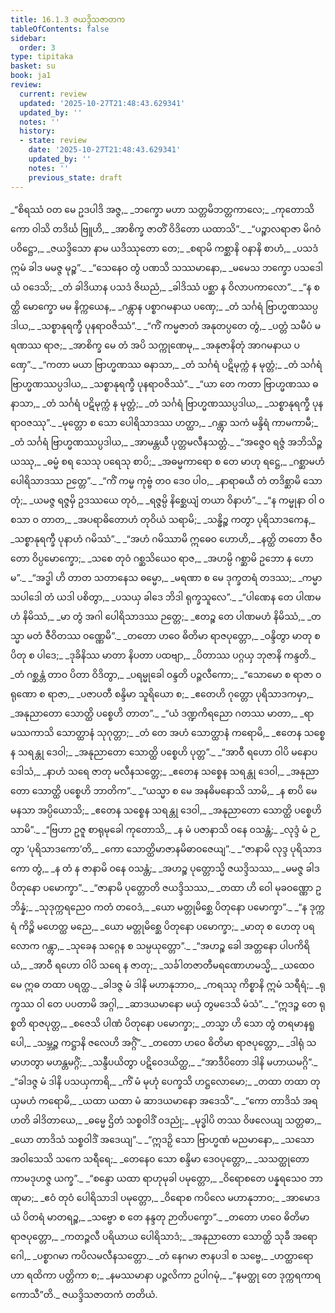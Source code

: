 ```yaml
---
title: 16.1.3 ဇယဒ္ဒိသဇာတက
tableOfContents: false
sidebar:
  order: 3
type: tipitaka
basket: su
book: ja1
review:
  current: review
  updated: '2025-10-27T21:48:43.629341'
  updated_by: ''
  notes: ''
  history:
  - state: review
    date: '2025-10-27T21:48:43.629341'
    updated_by: ''
    notes: ''
    previous_state: draft
---
```



<ReviewStatus review={frontmatter.review} showDetails={true} />

<HypothesisAnnotation frontmatter={frontmatter} />

<DynamicBreadcrumb />

<Division number="64" book="ja1" e="ch" v="22" p="365">

<Paragraph number="3321" type="verses" book="ja1">
_“စိရဿံ ဝတ မေ ဥဒပါဒိ အဇ္ဇ,_  
_ဘက္ခော မဟာ သတ္တမိဘတ္တကာလေ;_  
_ကုတောသိ ကော ဝါသိ တဒိင်္ဃ ဗြူဟိ,_  
_အာစိက္ခ ဇာတိံ ဝိဒိတော ယထာသိ”._  

</Paragraph>

</Division>
<Division number="65" book="ja1" e="ch" v="22" p="365">

<Paragraph number="3322" type="verses" book="ja1">
_“ပဉ္စာလရာဇာ မိဂဝံ ပဝိဋ္ဌော,_  
_ဇယဒ္ဒိသော နာမ ယဒိဿုတော တေ;_  
_စရာမိ ကစ္ဆာနိ ဝနာနိ စာဟံ,_  
_ပသဒံ ဣမံ ခါဒ မမဇ္ဇ မုဉ္စ”._  

</Paragraph>

</Division>
<Division number="66" book="ja1" e="ch" v="22" p="366">

<Paragraph number="3323" type="verses" book="ja1">
_“သေနေဝ တွံ ပဏသိ သဿမာနော,_  
_မမေသ ဘက္ခော ပသဒေါ ယံ ဝဒေသိ;_  
_တံ ခါဒိယာန ပသဒံ ဇိဃညံ,_  
_ခါဒိဿံ ပစ္ဆာ န ဝိလာပကာလော”._  

</Paragraph>

</Division>
<Division number="67" book="ja1" e="ch" v="22" p="366">

<Paragraph number="3324" type="verses" book="ja1">
_“န စတ္ထိ မောက္ခော မမ နိက္ကယေန,_  
_ဂန္တွာန ပစ္စာဂမနာယ ပဏှေ;_  
_တံ သင်္ဂရံ ဗြာဟ္မဏဿပ္ပဒါယ,_  
_သစ္စာနုရက္ခီ ပုနရာဝဇိဿံ”._  

</Paragraph>

</Division>
<Division number="68" book="ja1" e="ch" v="22" p="366">

<Paragraph number="3325" type="verses" book="ja1">
_“ကိံ ကမ္မဇာတံ အနုတပ္ပတေ တွံ,_  
_ပတ္တံ သမီပံ မရဏဿ ရာဇ;_  
_အာစိက္ခ မေ တံ အပိ သက္ကုဏေမု,_  
_အနုဇာနိတုံ အာဂမနာယ ပဏှေ”._  

</Paragraph>

</Division>
<Division number="69" book="ja1" e="ch" v="22" p="366">

<Paragraph number="3326" type="verses" book="ja1">
_“ကတာ မယာ ဗြာဟ္မဏဿ ဓနာသာ,_  
_တံ သင်္ဂရံ ပဋိမုက္ကံ န မုတ္တံ;_  
_တံ သင်္ဂရံ ဗြာဟ္မဏဿပ္ပဒါယ,_  
_သစ္စာနုရက္ခီ ပုနရာဝဇိဿံ”._  

</Paragraph>

</Division>
<Division number="70" book="ja1" e="ch" v="22" p="366">

<Paragraph number="3327" type="verses" book="ja1">
_“ယာ တေ ကတာ ဗြာဟ္မဏဿ ဓနာသာ,_  
_တံ သင်္ဂရံ ပဋိမုက္ကံ န မုတ္တံ;_  
_တံ သင်္ဂရံ ဗြာဟ္မဏဿပ္ပဒါယ,_  
_သစ္စာနုရက္ခီ ပုနရာဝဇဿု”._  

</Paragraph>

</Division>
<Division number="71" book="ja1" e="ch" v="22" p="366">

<Paragraph number="3328" type="verses" book="ja1">
_မုတ္တော စ သော ပေါရိသာဒဿ ဟတ္ထာ,_  
_ဂန္တွာ သကံ မန္ဒိရံ ကာမကာမီ;_  
_တံ သင်္ဂရံ ဗြာဟ္မဏဿပ္ပဒါယ,_  
_အာမန္တယီ ပုတ္တမလီနသတ္တံ._  

</Paragraph>

</Division>
<Division number="72" book="ja1" e="ch" v="22" p="367">

<Paragraph number="3329" type="verses" book="ja1">
_“အဇ္ဇေဝ ရဇ္ဇံ အဘိသိဉ္စယဿု,_  
_ဓမ္မံ စရ သေသု ပရေသု စာပိ;_  
_အဓမ္မကာရော စ တေ မာဟု ရဋ္ဌေ,_  
_ဂစ္ဆာမဟံ ပေါရိသာဒဿ ဉတ္တေ”._  

</Paragraph>

</Division>
<Division number="73" book="ja1" e="ch" v="22" p="367">

<Paragraph number="3330" type="verses" book="ja1">
_“ကိံ ကမ္မ ကုဗ္ဗံ တဝ ဒေဝ ပါဝ,_  
_နာရာဓယီ တံ တဒိစ္ဆာမိ သောတုံ;_  
_ယမဇ္ဇ ရဇ္ဇမှိ ဥဒဿယေ တုဝံ,_  
_ရဇ္ဇမ္ပိ နိစ္ဆေယျံ တယာ ဝိနာဟံ”._  

</Paragraph>

</Division>
<Division number="74" book="ja1" e="ch" v="22" p="367">

<Paragraph number="3331" type="verses" book="ja1">
_“န ကမ္မုနာ ဝါ ဝစသာ ဝ တာတ,_  
_အပရာဓိတောဟံ တုဝိယံ သရာမိ;_  
_သန္ဓိဉ္စ ကတွာ ပုရိသာဒကေန,_  
_သစ္စာနုရက္ခီ ပုနာဟံ ဂမိဿံ”._  

</Paragraph>

</Division>
<Division number="75" book="ja1" e="ch" v="22" p="367">

<Paragraph number="3332" type="verses" book="ja1">
_“အဟံ ဂမိဿာမိ ဣဓေဝ ဟောဟိ,_  
_နတ္ထိ တတော ဇီဝတော ဝိပ္ပမောက္ခော;_  
_သစေ တုဝံ ဂစ္ဆသိယေဝ ရာဇ,_  
_အဟမ္ပိ ဂစ္ဆာမိ ဥဘော န ဟောမ”._  

</Paragraph>

</Division>
<Division number="76" book="ja1" e="ch" v="22" p="367">

<Paragraph number="3333" type="verses" book="ja1">
_“အဒ္ဓါ ဟိ တာတ သတာနေသ ဓမ္မော,_  
_မရဏာ စ မေ ဒုက္ခတရံ တဒဿ;_  
_ကမ္မာသပါဒေါ တံ ယဒါ ပစိတွာ,_  
_ပသယှ ခါဒေ ဘိဒါ ရုက္ခသူလေ”._  

</Paragraph>

</Division>
<Division number="77" book="ja1" e="ch" v="22" p="367">

<Paragraph number="3334" type="verses" book="ja1">
_“ပါဏေန တေ ပါဏမဟံ နိမိဿံ,_  
_မာ တွံ အဂါ ပေါရိသာဒဿ ဉတ္တေ;_  
_ဧတဉ္စ တေ ပါဏမဟံ နိမိဿံ,_  
_တသ္မာ မတံ ဇီဝိတဿ ဝဏ္ဏေမိ”._  

</Paragraph>

</Division>
<Division number="78" book="ja1" e="ch" v="22" p="367">

<Paragraph number="3335" type="verses" book="ja1">
_တတော ဟဝေ ဓိတိမာ ရာဇပုတ္တော,_  
_ဝန္ဒိတွာ မာတု စ ပိတု စ ပါဒေ;_  
_ဒုခိနိဿ မာတာ နိပတာ ပထဗျာ,_  
_ပိတာဿ ပဂ္ဂယှ ဘုဇာနိ ကန္ဒတိ._  

</Paragraph>

</Division>
<Division number="79" book="ja1" e="ch" v="22" p="368">

<Paragraph number="3336" type="verses" book="ja1">
_တံ ဂစ္ဆန္တံ တာဝ ပိတာ ဝိဒိတွာ,_  
_ပရမ္မုခေါ ဝန္ဒတိ ပဉ္ဇလီကော;_  
_“သောမော စ ရာဇာ ဝရုဏော စ ရာဇာ,_  
_ပဇာပတီ စန္ဒိမာ သူရိယော စ;_  
_ဧတေဟိ ဂုတ္တော ပုရိသာဒကမှာ,_  
_အနုညာတော သောတ္ထိ ပစ္စေဟိ တာတ”._  

</Paragraph>

</Division>
<Division number="80" book="ja1" e="ch" v="22" p="368">

<Paragraph number="3337" type="verses" book="ja1">
_“ယံ ဒဏ္ဍကိရညော ဂတဿ မာတာ,_  
_ရာမဿကာသိ သောတ္ထာနံ သုဂုတ္တာ;_  
_တံ တေ အဟံ သောတ္ထာနံ ကရောမိ,_  
_ဧတေန သစ္စေန သရန္တု ဒေဝါ;_  
_အနုညာတော သောတ္ထိ ပစ္စေဟိ ပုတ္တ”._  

</Paragraph>

</Division>
<Division number="81" book="ja1" e="ch" v="22" p="368">

<Paragraph number="3338" type="verses" book="ja1">
_“အာဝီ ရဟော ဝါပိ မနောပဒေါသံ,_  
_နာဟံ သရေ ဇာတု မလီနသတ္တေ;_  
_ဧတေန သစ္စေန သရန္တု ဒေဝါ,_  
_အနုညာတော သောတ္ထိ ပစ္စေဟိ ဘာတိက”._  

</Paragraph>

</Division>
<Division number="82" book="ja1" e="ch" v="22" p="368">

<Paragraph number="3339" type="verses" book="ja1">
_“ယသ္မာ စ မေ အနဓိမနောသိ သာမိ,_  
_န စာပိ မေ မနသာ အပ္ပိယောသိ;_  
_ဧတေန သစ္စေန သရန္တု ဒေဝါ,_  
_အနုညာတော သောတ္ထိ ပစ္စေဟိ သာမိ”._  

</Paragraph>

</Division>
<Division number="83" book="ja1" e="ch" v="22" p="368">

<Paragraph number="3340" type="verses" book="ja1">
_“ဗြဟာ ဥဇူ စာရုမုခေါ ကုတောသိ,_  
_န မံ ပဇာနာသိ ဝနေ ဝသန္တံ;_  
_လုဒ္ဒံ မံ ဉတွာ ‘ပုရိသာဒကော’တိ,_  
_ကော သောတ္ထိမာဇာနမိဓာဝဇေယျ”._  

</Paragraph>

</Division>
<Division number="84" book="ja1" e="ch" v="22" p="368">

<Paragraph number="3341" type="verses" book="ja1">
_“ဇာနာမိ လုဒ္ဒ ပုရိသာဒကော တွံ,_  
_န တံ န ဇာနာမိ ဝနေ ဝသန္တံ;_  
_အဟဉ္စ ပုတ္တောသ္မိ ဇယဒ္ဒိသဿ,_  
_မမဇ္ဇ ခါဒ ပိတုနော ပမောက္ခာ”._  

</Paragraph>

</Division>
<Division number="85" book="ja1" e="ch" v="22" p="369">

<Paragraph number="3342" type="verses" book="ja1">
_“ဇာနာမိ ပုတ္တောတိ ဇယဒ္ဒိသဿ,_  
_တထာ ဟိ ဝေါ မုခဝဏ္ဏော ဥဘိန္နံ;_  
_သုဒုက္ကရညေဝ ကတံ တဝေဒံ,_  
_ယော မတ္တုမိစ္ဆေ ပိတုနော ပမောက္ခာ”._  

</Paragraph>

</Division>
<Division number="86" book="ja1" e="ch" v="22" p="369">

<Paragraph number="3343" type="verses" book="ja1">
_“န ဒုက္ကရံ ကိဉ္စိ မဟေတ္ထ မညေ,_  
_ယော မတ္တုမိစ္ဆေ ပိတုနော ပမောက္ခာ;_  
_မာတု စ ဟေတု ပရလောက ဂန္တွာ,_  
_သုခေန သဂ္ဂေန စ သမ္ပယုတ္တော”._  

</Paragraph>

</Division>
<Division number="87" book="ja1" e="ch" v="22" p="369">

<Paragraph number="3344" type="verses" book="ja1">
_“အဟဉ္စ ခေါ အတ္တနော ပါပကိရိယံ,_  
_အာဝီ ရဟော ဝါပိ သရေ န ဇာတု;_  
_သင်္ခါတဇာတီမရဏောဟမသ္မိ,_  
_ယထေဝ မေ ဣဓ တထာ ပရတ္ထ._  

</Paragraph>

</Division>
<Division number="88" book="ja1" e="ch" v="22" p="369">

<Paragraph number="3345" type="verses" book="ja1">
_ခါဒဇ္ဇ မံ ဒါနိ မဟာနုဘာဝ,_  
_ကရဿု ကိစ္စာနိ ဣမံ သရီရံ;_  
_ရုက္ခဿ ဝါ တေ ပပတာမိ အဂ္ဂါ,_  
_ဆာဒယမာနော မယှံ တွမဒေသိ မံသံ”._  

</Paragraph>

</Division>
<Division number="89" book="ja1" e="ch" v="22" p="369">

<Paragraph number="3346" type="verses" book="ja1">
_“ဣဒဉ္စ တေ ရုစ္စတိ ရာဇပုတ္တ,_  
_စဇေသိ ပါဏံ ပိတုနော ပမောက္ခာ;_  
_တသ္မာ ဟိ သော တွံ တရမာနရူပေါ,_  
_သမ္ဘဉ္ဇ ကဋ္ဌာနိ ဇလေဟိ အဂ္ဂိံ”._  

</Paragraph>

</Division>
<Division number="90" book="ja1" e="ch" v="22" p="369">

<Paragraph number="3347" type="verses" book="ja1">
_တတော ဟဝေ ဓိတိမာ ရာဇပုတ္တော,_  
_ဒါရုံ သမာဟတွာ မဟန္တမဂ္ဂိံ;_  
_သန္ဒီပယိတွာ ပဋိဝေဒယိတ္ထ,_  
_“အာဒီပိတော ဒါနိ မဟာယမဂ္ဂိ”._  

</Paragraph>

</Division>
<Division number="91" book="ja1" e="ch" v="22" p="370">

<Paragraph number="3348" type="verses" book="ja1">
_“ခါဒဇ္ဇ မံ ဒါနိ ပသယှကာရိ,_  
_ကိံ မံ မုဟုံ ပေက္ခသိ ဟဋ္ဌလောမော;_  
_တထာ တထာ တုယှမဟံ ကရောမိ,_  
_ယထာ ယထာ မံ ဆာဒယမာနော အဒေသိ”._  

</Paragraph>

</Division>
<Division number="92" book="ja1" e="ch" v="22" p="370">

<Paragraph number="3349" type="verses" book="ja1">
_“ကော တာဒိသံ အရဟတိ ခါဒိတာယေ,_  
_ဓမ္မေ ဌိတံ သစ္စဝါဒိံ ဝဒညုံ;_  
_မုဒ္ဓါပိ တဿ ဝိဖလေယျ သတ္တဓာ,_  
_ယော တာဒိသံ သစ္စဝါဒိံ အဒေယျ”._  

</Paragraph>

</Division>
<Division number="93" book="ja1" e="ch" v="22" p="370">

<Paragraph number="3350" type="verses" book="ja1">
_“ဣဒဉှိ သော ဗြာဟ္မဏံ မညမာနော,_  
_သသော အဝါသေသိ သကေ သရီရေ;_  
_တေနေဝ သော စန္ဒိမာ ဒေဝပုတ္တော,_  
_သသတ္ထုတော ကာမဒုဟဇ္ဇ ယက္ခ”._  

</Paragraph>

</Division>
<Division number="94" book="ja1" e="ch" v="22" p="370">

<Paragraph number="3351" type="verses" book="ja1">
_“စန္ဒော ယထာ ရာဟုမုခါ ပမုတ္တော,_  
_ဝိရောစတေ ပန္နရသေဝ ဘာဏုမာ;_  
_ဧဝံ တုဝံ ပေါရိသာဒါ ပမုတ္တော,_  
_ဝိရောစ ကပိလေ မဟာနုဘာဝ;_  
_အာမောဒယံ ပိတရံ မာတရဉ္စ,_  
_သဗ္ဗော စ တေ နန္ဒတု ဉာတိပက္ခော”._  

</Paragraph>

</Division>
<Division number="95" book="ja1" e="ch" v="22" p="370">

<Paragraph number="3352" type="verses" book="ja1">
_တတော ဟဝေ ဓိတိမာ ရာဇပုတ္တော,_  
_ကတဉ္ဇလီ ပရိယာယ ပေါရိသာဒံ;_  
_အနုညာတော သောတ္ထိ သုခီ အရောဂေါ,_  
_ပစ္စာဂမာ ကပိလမလီနသတ္တော._  

</Paragraph>

</Division>
<Division number="96" book="ja1" e="ch" v="22" p="370">

<Paragraph number="3353" type="verses" book="ja1">
_တံ နေဂမာ ဇာနပဒါ စ သဗ္ဗေ,_  
_ဟတ္ထာရောဟာ ရထိကာ ပတ္တိကာ စ;_  
_နမဿမာနာ ပဉ္ဇလိကာ ဥပါဂမုံ,_  
_“နမတ္ထု တေ ဒုက္ကရကာရကောသီ”တိ._  


</Paragraph>
</Division>

<Paragraph number="3354" type="center" book="ja1">
ဇယဒ္ဒိသဇာတကံ တတိယံ.
</Paragraph>